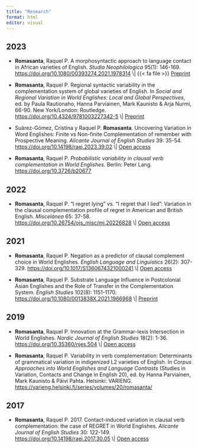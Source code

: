 ```yaml
---
title: "Research"
format: html
editor: visual
---
```


## **2023**

-   **Romasanta**, Raquel P. A morphosyntactic approach to language contact in African varieties of English. *Studia Neophilologica* 95(1): 146-169. <https://doi.org/10.1080/00393274.2021.1978314> \\\| {{< fa file >}} [Preprint](https://osf.io/preprints/psyarxiv/4ux9k)

-   **Romasanta**, Raquel P. Regional syntactic variability in the complementation system of global varieties of English. In *Social and Regional Variation in World Englishes: Local and Global Perspectives*, ed. by Paula Rautionaho, Hanna Parviainen, Mark Kaunisto & Arja Nurmi, 66-90. New York/London: Routledge. [https://doi.org/10.4324/9781003227342-5](https://www.taylorfrancis.com/chapters/edit/10.4324/9781003227342-5/regional-syntactic-variability-complementation-system-global-varieties-english-1-raquel-romasanta) \\\| <i class="fa-regular fa-file"></i> [Preprint](https://osf.io/preprints/psyarxiv/f2hy7)

-   Suárez-Gómez, Cristina y Raquel P. **Romasanta**. Uncovering Variation in Word Englishes: Finite vs Non-finite Complementation of remember with Prospective Meaning. *Alicante Journal of English Studies* 39: 35-54. <https://doi.org/10.14198/raei.2023.39.02> \\\| <i class="fa-solid fa-lock-open"></i> [Open access](https://raei.ua.es/article/view/24825/22821)

-   **Romasanta**, Raquel P. *Probabilistic variability in clausal verb complementation in World Englishes.* Berlin: Peter Lang. <https://doi.org/10.3726/b20677>

## **2022**

-   **Romasanta**, Raquel P. "I regret lying" vs. "I regret that I lied": Variation in the clausal complementation profile of regret in American and British English. *Miscelánea* 65: 37-58. <https://doi.org/10.26754/ojs_misc/mj.20226828> \\\| <i class="fa-solid fa-lock-open"></i> [Open access](https://papiro.unizar.es/ojs/index.php/misc/article/view/6828/5862)

## **2021**

-   **Romasanta**, Raquel P. Negation as a predictor of clausal complement choice in World Englishes. *English Language and Linguistics* 26(2): 307-329. <https://doi.org/10.1017/S1360674321000241> \\\| <i class="fa-solid fa-lock-open"></i> [Open access](https://www.cambridge.org/core/services/aop-cambridge-core/content/view/8A9DA89BA73455047ED6433A9AF97772/S1360674321000241a.pdf/negation-as-a-predictor-of-clausal-complement-choice-in-world-englishes.pdf)

-   **Romasanta**, Raquel P. Substrate Language Influence in Postcolonial Asian Englishes and the Role of Transfer in the Complementation System. *English Studies* 102(8): 1151-1170. <https://doi.org/10.1080/0013838X.2021.1966968> \\\| <i class="fa-regular fa-file"></i> [Preprint](https://osf.io/preprints/psyarxiv/x2q4j)

## **2019**

-   **Romasanta**, Raquel P. Innovation at the Grammar-lexis Intersection in World Englishes. *Nordic Journal of English Studies* 18(2): 1-36. <https://doi.org/10.35360/njes.504> \\\| <i class="fa-solid fa-lock-open"></i> [Open access](https://doi.org/10.35360/njes.504)

-   **Romasanta**, Raquel P. Variability in verb complementation: Determinants of grammatical variation in indigenized L2 varieties of English. In *Corpus Approaches into World Englishes and Language Contrasts* (Studies in Variation, Contacts and Change in English 20), ed. by Hanna Parviainen, Mark Kaunisto & Päivi Pahta. Helsinki: VARIENG. <https://varieng.helsinki.fi/series/volumes/20/romasanta/>

## **2017**

-   **Romasanta**, Raquel P. 2017. Contact-induced variation in clausal verb complementation: the case of REGRET in World Englishes. *Alicante Journal of English Studies* 30: 122-149. <https://doi.org/10.14198/raei.2017.30.05> \\\| <i class="fa-solid fa-lock-open"></i> [Open access](https://raei.ua.es/article/view/2017-n30-contact-induced-variation-in-clausal-verb-complementati/pdf)
